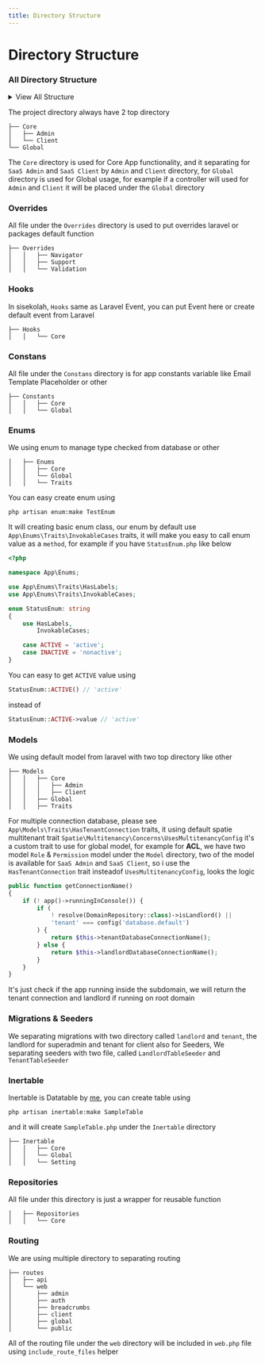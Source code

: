 ```yaml
---
title: Directory Structure
---
```


# Directory Structure

### All Directory Structure

<details>
    <summary>View All Structure</summary>

    ├── app
    │   ├── Actions
    │   │   └── Core
    │   │       ├── Setting
    │   │       └── Global
    │   ├── Casts
    │   │   └── Core
    │   │   └── Global
    │   ├── Console
    │   │   └── Commands
    │   │       ├── Core
    │   │       └── stubs
    │   ├── Constants
    │   │   ├── Core
    │   │   └── Global
    │   ├── Enums
    │   │   ├── Core
    │   │   └── Global
    │   │   └── Traits
    │   ├── Exceptions
    │   ├── Facades
    │   ├── Hooks
    │   │   └── Core
    │   ├── Http
    │   │   ├── Controllers
    │   │   │   ├── Core
    │   │   │   │   ├── Admin
    │   │   │   │   │   ├── Api
    │   │   │   │   │   │   └── Setting
    │   │   │   │   │   ├── Plan
    │   │   │   │   │   └── Setting
    │   │   │   │   └── Client
    │   │   │   │       └── Setting
    │   │   │   └── Global
    │   │   │       ├── Auth
    │   │   │       ├── Json
    │   │   │       ├── Public
    │   │   │       ├── Setting
    │   │   │       └── User
    │   │   ├── Middleware
    │   │   └── Requests
    │   │       ├── Auth
    │   │       ├── Core
    │   │       └── Setting
    │   ├── Inertable
    │   │   ├── Core
    │   │   └── Global
    │   │   └── Setting
    │   ├── Jobs
    │   │   └── Core
    │   ├── Mail
    │   │   └── Core
    │   ├── Models
    │   │   ├── Core
    │   │   ├── Traits
    │   │   └── User
    │   ├── Overrides
    │   │   ├── Navigator
    │   │   ├── Support
    │   │   └── Validation
    │   ├── Providers
    │   ├── Repositories
    │   │   └── Core
    │   ├── Tasks
    │   └── Utils
    │       └── Traits
    ├── bootstrap
    ├── config
    ├── database
    │   ├── factories
    │   │   └── User
    │   ├── migrations
    │   │   ├── landlord
    │   │   └── tenant
    │   └── seeders
    │       ├── Core
    │       ├── landlord
    │       ├── tenant
    │       └── Traits
    ├── lang
    ├── public
    ├── resources
    │   ├── assets
    │   ├── css
    │   ├── js
    │   │   ├── composables
    │   │   ├── packages
    │   │   │   ├── datatable
    │   │   │   │   ├── filter
    │   │   │   │   └── table
    │   │   │   ├── editor
    │   │   │   ├── modal
    │   │   │   │   └── components
    │   │   │   └── toast
    │   │   │       └── components
    │   │   ├── pages
    │   │   │   ├── auth
    │   │   │   │   └── register
    │   │   │   ├── core
    │   │   │   │   ├── admin
    │   │   │   │   │   ├── coupon
    │   │   │   │   │   ├── customer
    │   │   │   │   │   ├── payment
    │   │   │   │   │   ├── plan
    │   │   │   │   │   └── setting
    │   │   │   │   │       ├── system
    │   │   │   │   │       │   └── components
    │   │   │   │   │       ├── template
    │   │   │   │   │       └── user
    │   │   │   │   │           └── role
    │   │   │   │   ├── client
    │   │   │   │   │   ├── administration
    │   │   │   │   │   ├── cashier
    │   │   │   │   │   └── setting
    │   │   │   │   │       ├── system
    │   │   │   │   │       │   └── components
    │   │   │   │   │       ├── template
    │   │   │   │   │       └── user
    │   │   │   │   │           └── role
    │   │   │   │   └── templates
    │   │   │   │       ├── emails
    │   │   │   │       └── invoices
    │   │   │   │           └── components
    │   │   │   └── public
    │   │   ├── theme
    │   │   │   ├── components
    │   │   │   │   ├── common
    │   │   │   │   ├── form
    │   │   │   │   └── layouts
    │   │   │   └── layouts
    │   │   ├── types
    │   │   └── utils
    │   └── views
    │       ├── email
    │       ├── includes
    │       ├── layouts
    ├── routes
    │   ├── api
    │   └── web
    │       ├── admin
    │       ├── auth
    │       ├── breadcrumbs
    │       ├── client
    │       ├── global
    │       └── public
    ├── storage
    └── tests

</details>

The project directory always have 2 top directory

    ├── Core
    │   ├── Admin
    │   └── Client
    └── Global

The `Core` directory is used for Core App functionality, and it separating for `SaaS Admin` and `SaaS Client` by `Admin` and `Client` directory, for `Global` directory is used for Global usage, for example if a controller will used for `Admin` and `Client` it will be placed under the `Global` directory

### Overrides

All file under the `Overrides` directory is used to put overrides laravel or packages default function

    ├── Overrides
    │   │   ├── Navigator
    │   │   ├── Support
    │   │   └── Validation

### Hooks

In sisekolah, `Hooks` same as Laravel Event, you can put Event here or create default event from Laravel

    ├── Hooks
    │   │   └── Core

### Constans

All file under the `Constans` directory is for app constants variable like Email Template Placeholder or other

    ├── Constants
    │   │   ├── Core
    │   │   └── Global

### Enums

We using enum to manage type checked from database or other

    │   ├── Enums
    │   │   ├── Core
    │   │   └── Global
    │   │   └── Traits

You can easy create enum using

```shell
php artisan enum:make TestEnum
```

It will creating basic enum class, our enum by default use `App\Enums\Traits\InvokableCases` traits, it will make you easy to call enum value as a `method`, for example if you have `StatusEnum.php` like below

```php
<?php

namespace App\Enums;

use App\Enums\Traits\HasLabels;
use App\Enums\Traits\InvokableCases;

enum StatusEnum: string
{
    use HasLabels,
        InvokableCases;

    case ACTIVE = 'active';
    case INACTIVE = 'nonactive';
}
```

You can easy to get `ACTIVE` value using

```php
StatusEnum::ACTIVE() // 'active'
```

instead of

```php
StatusEnum::ACTIVE->value // 'active'
```

### Models

We using default model from laravel with two top directory like other

    ├── Models
    │   │   ├── Core
    │   │   │   ├── Admin
    │   │   │   ├── Client
    │   │   ├── Global
    │   │   ├── Traits

For multiple connection database, please see `App\Models\Traits\HasTenantConnection` traits, it using default spatie multitenant trait `Spatie\Multitenancy\Concerns\UsesMultitenancyConfig`
it's a custom trait to use for global model, for example for **ACL**, we have two model `Role` & `Permission` model under the `Model` directory, two of the model is available for `SaaS Admin` and `SaaS Client`, so i use the `HasTenantConnection` trait insteadof `UsesMultitenancyConfig`, looks the logic

```php
public function getConnectionName()
{
    if (! app()->runningInConsole()) {
        if (
            ! resolve(DomainRepository::class)->isLandlord() ||
            'tenant' === config('database.default')
        ) {
            return $this->tenantDatabaseConnectionName();
        } else {
            return $this->landlordDatabaseConnectionName();
        }
    }
}
```

It's just check if the app running inside the subdomain, we will return the tenant connection and landlord if running on root domain

### Migrations & Seeders

We separating migrations with two directory called `landlord` and `tenant`, the landlord for superadmin and tenant for client also for Seeders, We separating seeders with two file, called `LandlordTableSeeder` and `TenantTableSeeder`

### Inertable

Inertable is Datatable by [me](https://github.com/rizkhal/inertable), you can create table using

```shell
php artisan inertable:make SampleTable
```

and it will create `SampleTable.php` under the `Inertable` directory

    ├── Inertable
    │   │   ├── Core
    │   │   └── Global
    │   │   └── Setting

### Repositories

All file under this directory is just a wrapper for reusable function

    │   ├── Repositories
    │   │   └── Core

### Routing

We are using multiple directory to separating routing

    ├── routes
    │   ├── api
    │   └── web
    │       ├── admin
    │       ├── auth
    │       ├── breadcrumbs
    │       ├── client
    │       ├── global
    │       └── public

All of the routing file under the `web` directory will be included in `web.php` file using `include_route_files` helper
